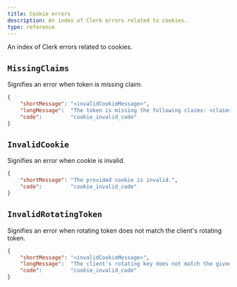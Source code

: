 ```yaml
---
title: Cookie errors
description: An index of Clerk errors related to cookies.
type: reference
---
```


An index of Clerk errors related to cookies.

## `MissingClaims`

Signifies an error when token is missing claim.

```json
{
    "shortMessage": "<invalidCookieMessage>",
    "longMessage":  "The token is missing the following claims: <claims>",
    "code":         "cookie_invalid_code"
}
```

## `InvalidCookie`

Signifies an error when cookie is invalid.

```json
{
    "shortMessage": "The provided cookie is invalid.",
    "code":         "cookie_invalid_code"
}
```

## `InvalidRotatingToken`

Signifies an error when rotating token does not match the client's rotating token.

```json
{
    "shortMessage": "<invalidCookieMessage>",
    "longMessage":  "The client's rotating key does not match the given one <token>",
    "code":         "cookie_invalid_code"
}
```
